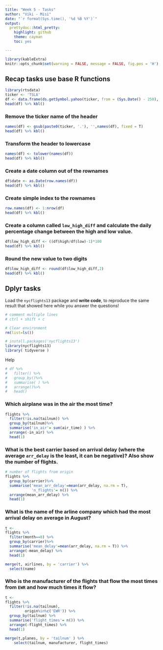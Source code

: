 ```yaml
---
title: "Week 5 - Tasks"
author: "Viki - Misi"
date: "`r format(Sys.time(), '%d %B %Y')`"
output:
  prettydoc::html_pretty:
    highlight: github
    theme: cayman
    toc: yes

---
```


```r
library(kableExtra)
knitr::opts_chunk$set(warning = FALSE, message = FALSE, fig.pos = 'H') 

```


## Recap tasks use base R functions
```r
library(rtsdata)
ticker <- 'TSLA'
df <- data.frame(ds.getSymbol.yahoo(ticker, from = (Sys.Date() - 250), to = Sys.Date()))
head(df) %>% kbl()
```


### Remove the ticker name of the header 
```r
names(df) <- gsub(paste0(ticker, '.'), '',names(df), fixed = T)
head(df) %>% kbl()
```


### Transform the header to lowercase
```r
names(df) <- tolower(names(df))
head(df) %>% kbl()
```


### Create a date column out of the rownames
```r
df$date <- as.Date(row.names(df))
head(df) %>% kbl()
```

### Create simple index to the rownames
```r
row.names(df) <- 1:nrow(df)
head(df) %>% kbl()
```


### Create a column called `low_high_diff` and calculate the daily percentage change between the high and low value.
```r
df$low_high_diff <- ((df$high/df$low)-1)*100
head(df) %>% kbl()
```

### Round the new value to two digits
```r
df$low_high_diff <- round(df$low_high_diff,2)
head(df) %>% kbl()
```





## Dplyr tasks

Load the `nycflights13` package and **write code**, to reproduce the same result that showed here while you answer the questions!

```r

# comment multiple lines 
# ctrl + shift + c

# Clear environment
rm(list=ls())

# install.packages('nycflights13')
library(nycflights13)
library( tidyverse )

```

Help
```r
# df %>%
#   filter() %>% 
#   group_by()%>%
#   summarise( ) %>%
#   arrange()%>%
#   head()
```


### Which airplane was in the air the most time?

```r

flights %>%
  filter(!is.na(tailnum)) %>% 
  group_by(tailnum)%>%
  summarise('in_air'= sum(air_time) ) %>%
  arrange(-in_air) %>%
  head(1)

```

### What is the best carrier based on arrival delay (where the average `arr_delay` is the least, it can be negative)? Also show the number of flights.

```r

# number of flights from origin
flights %>%
  group_by(carrier)%>%
  summarise('mean_arr_delay'=mean(arr_delay, na.rm = T), 
            'n_flights'= n()) %>%
  arrange(mean_arr_delay) %>% 
  head(1)

```

### What is the name of the arline company which had the most arrival delay on average in August?

```r

t <- 
flights %>%
  filter(month==8) %>% 
  group_by(carrier)%>%
  summarise('mean_delay'=mean(arr_delay, na.rm = T)) %>% 
  arrange(-mean_delay) %>% 
  head(1) 

merge(t, airlines, by = 'carrier') %>% 
  select(name)

```


### Who is the manufacturer of the flights that flow the most times from `EWR` and how much times it flow?

```r
t <- 
flights %>% 
  filter(!is.na(tailnum),
         origin%in%c('EWR')) %>% 
  group_by(tailnum) %>% 
  summarise('flight_times'= n()) %>% 
  arrange(-flight_times) %>% 
  head(1)

merge(t,planes, by = 'tailnum' ) %>% 
    select(tailnum, manufacturer, flight_times)

```

